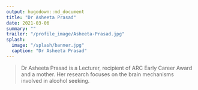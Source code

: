 ```yaml
---
output: hugodown::md_document
title: "Dr Asheeta Prasad"
date: 2021-03-06
summary: ""
trailer: "/profile_image/Asheeta-Prasad.jpg"
splash:
  image: "/splash/banner.jpg"
  caption: "Dr Asheeta Prasad"
---
```


> Dr Asheeta Prasad is a Lecturer, recipient of ARC Early Career Award and a mother. Her research focuses on the brain mechanisms involved in alcohol seeking.

